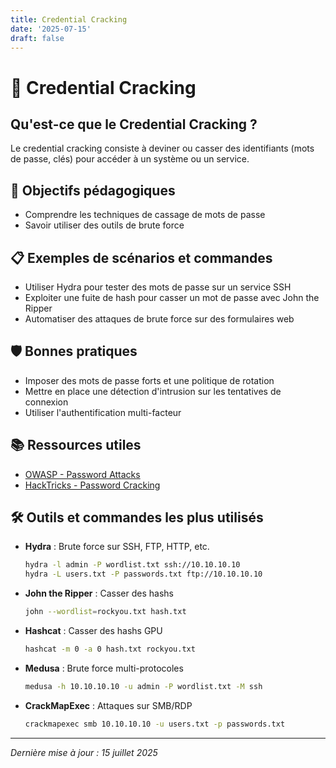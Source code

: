 ```yaml
---
title: Credential Cracking
date: '2025-07-15'
draft: false
---
```


# 🔑 Credential Cracking

## Qu'est-ce que le Credential Cracking ?

Le credential cracking consiste à deviner ou casser des identifiants (mots de passe, clés) pour accéder à un système ou un service.

## 🎯 Objectifs pédagogiques

- Comprendre les techniques de cassage de mots de passe
- Savoir utiliser des outils de brute force

## 📋 Exemples de scénarios et commandes

- Utiliser Hydra pour tester des mots de passe sur un service SSH
- Exploiter une fuite de hash pour casser un mot de passe avec John the Ripper
- Automatiser des attaques de brute force sur des formulaires web

## 🛡️ Bonnes pratiques

- Imposer des mots de passe forts et une politique de rotation
- Mettre en place une détection d'intrusion sur les tentatives de connexion
- Utiliser l'authentification multi-facteur

## 📚 Ressources utiles

- [OWASP - Password Attacks](https://owasp.org/www-community/attacks/Password_Attacks)
- [HackTricks - Password Cracking](https://book.hacktricks.xyz/pentesting/password-cracking)

## 🛠️ Outils et commandes les plus utilisés

- **Hydra** : Brute force sur SSH, FTP, HTTP, etc.
  ```bash
  hydra -l admin -P wordlist.txt ssh://10.10.10.10
  hydra -L users.txt -P passwords.txt ftp://10.10.10.10
  ```
- **John the Ripper** : Casser des hashs
  ```bash
  john --wordlist=rockyou.txt hash.txt
  ```
- **Hashcat** : Casser des hashs GPU
  ```bash
  hashcat -m 0 -a 0 hash.txt rockyou.txt
  ```
- **Medusa** : Brute force multi-protocoles
  ```bash
  medusa -h 10.10.10.10 -u admin -P wordlist.txt -M ssh
  ```
- **CrackMapExec** : Attaques sur SMB/RDP
  ```bash
  crackmapexec smb 10.10.10.10 -u users.txt -p passwords.txt
  ```

---

_Dernière mise à jour : 15 juillet 2025_ 